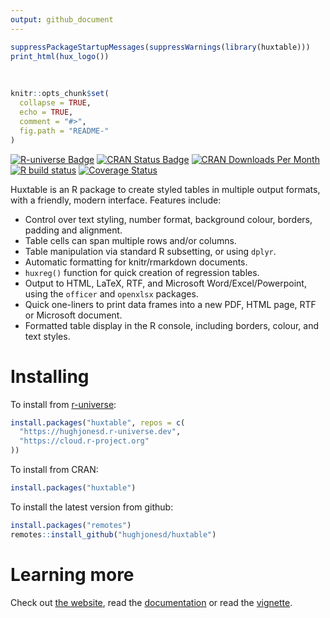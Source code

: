```yaml
---
output: github_document
---
```


```r
suppressPackageStartupMessages(suppressWarnings(library(huxtable)))
print_html(hux_logo())
```

<!-- README.md is generated from README.Rmd. Please edit that file -->
<br>

```r
knitr::opts_chunk$set(
  collapse = TRUE,
  echo = TRUE,
  comment = "#>",
  fig.path = "README-"
)
```


<!-- badges: start -->
[![R-universe Badge](https://hughjonesd.r-universe.dev/badges/huxtable)](https://hughjonesd.r-universe.dev/huxtable)
[![CRAN Status Badge](https://www.r-pkg.org/badges/version/huxtable)](https://cran.r-project.org/package=huxtable)
[![CRAN Downloads Per Month](https://cranlogs.r-pkg.org/badges/huxtable)](https://CRAN.R-project.org/package=huxtable)
[![R build status](https://github.com/hughjonesd/huxtable/workflows/R-CMD-check/badge.svg)](https://github.com/hughjonesd/huxtable/actions)
[![Coverage Status](https://img.shields.io/codecov/c/github/hughjonesd/huxtable/master.svg)](https://app.codecov.io/github/hughjonesd/huxtable?branch=master)
<!-- badges: end -->
  
Huxtable is an R package to create styled tables in multiple output formats, with a friendly, modern interface. Features include:

* Control over text styling, number format, background colour, borders, padding and alignment.
* Table cells can span multiple rows and/or columns.
* Table manipulation via standard R subsetting, or using `dplyr`. 
* Automatic formatting for knitr/rmarkdown documents.
* `huxreg()` function for quick creation of regression tables.
* Output to HTML, LaTeX, RTF, and Microsoft Word/Excel/Powerpoint, using the `officer` 
  and `openxlsx` packages. 
* Quick one-liners to print data frames into a new PDF, HTML page, RTF or Microsoft document.
* Formatted table display in the R console, including borders, colour, and text styles.

# Installing

To install from [r-universe](https://r-universe.dev):

```r
install.packages("huxtable", repos = c(
  "https://hughjonesd.r-universe.dev",
  "https://cloud.r-project.org"
))
```

To install from CRAN:

```r
install.packages("huxtable")
```

To install the latest version from github: 

```r
install.packages("remotes")
remotes::install_github("hughjonesd/huxtable")
```

# Learning more

Check out [the website](https://hughjonesd.github.io/huxtable/), read the
[documentation](https://hughjonesd.github.io/huxtable/reference/index.html) or 
read the [vignette](https://hughjonesd.github.io/huxtable/huxtable-html.html).



